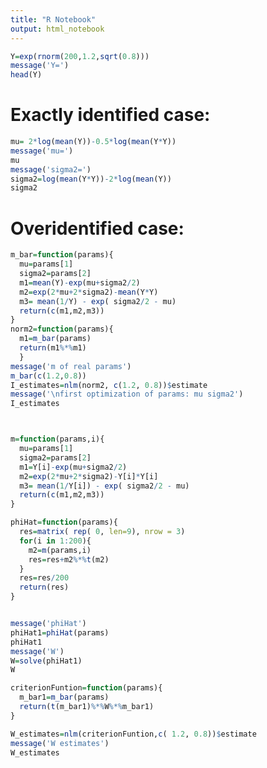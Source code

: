 ```yaml
---
title: "R Notebook"
output: html_notebook
---
```




```r
Y=exp(rnorm(200,1.2,sqrt(0.8)))
message('Y=')
head(Y)
```

# Exactly identified case:
```r
mu= 2*log(mean(Y))-0.5*log(mean(Y*Y))
message('mu=')
mu
message('sigma2=')
sigma2=log(mean(Y*Y))-2*log(mean(Y))
sigma2
```

# Overidentified case:
```r
m_bar=function(params){
  mu=params[1]
  sigma2=params[2]
  m1=mean(Y)-exp(mu+sigma2/2)
  m2=exp(2*mu+2*sigma2)-mean(Y*Y)
  m3= mean(1/Y) - exp( sigma2/2 - mu)
  return(c(m1,m2,m3))
}
norm2=function(params){
  m1=m_bar(params)
  return(m1%*%m1)
  }
message('m of real params')
m_bar(c(1.2,0.8))
I_estimates=nlm(norm2, c(1.2, 0.8))$estimate
message('\nfirst optimization of params: mu sigma2')
I_estimates



m=function(params,i){
  mu=params[1]
  sigma2=params[2]
  m1=Y[i]-exp(mu+sigma2/2)
  m2=exp(2*mu+2*sigma2)-Y[i]*Y[i]
  m3= mean(1/Y[i]) - exp( sigma2/2 - mu)
  return(c(m1,m2,m3))
}

phiHat=function(params){
  res=matrix( rep( 0, len=9), nrow = 3)
  for(i in 1:200){
    m2=m(params,i)
    res=res+m2%*%t(m2)
  }
  res=res/200
  return(res)
}


message('phiHat')
phiHat1=phiHat(params)
phiHat1
message('W')
W=solve(phiHat1)
W

criterionFuntion=function(params){
  m_bar1=m_bar(params)
  return(t(m_bar1)%*%W%*%m_bar1)
}

W_estimates=nlm(criterionFuntion,c( 1.2, 0.8))$estimate
message('W estimates')
W_estimates
```

